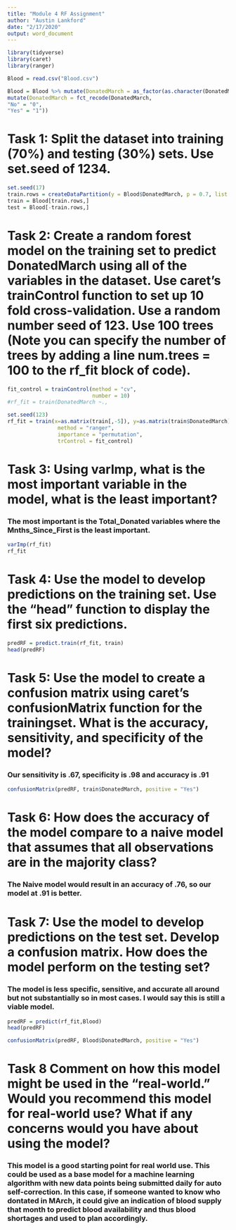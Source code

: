 ---
title: "Module 4 RF Assignment"
author: "Austin Lankford"
date: "2/17/2020"
output: word_document
---


```{r}
library(tidyverse)
library(caret)
library(ranger)
```


```{r}
Blood = read.csv("Blood.csv")
```


```{r}
Blood = Blood %>% mutate(DonatedMarch = as_factor(as.character(DonatedMarch))) %>%
mutate(DonatedMarch = fct_recode(DonatedMarch,
"No" = "0",
"Yes" = "1"))

```




# Task 1: Split the dataset into training (70%) and testing (30%) sets. Use set.seed of 1234.

```{r}
set.seed(17)
train.rows = createDataPartition(y = Blood$DonatedMarch, p = 0.7, list = FALSE)
train = Blood[train.rows,]
test = Blood[-train.rows,]
```


# Task 2: Create a random forest model on the training set to predict DonatedMarch using all of the variables in the dataset. Use caret’s trainControl function to set up 10 fold cross-validation. Use a random number seed of 123. Use 100 trees (Note you can specify the number of trees by adding a line num.trees = 100 to the rf_fit block of code).



```{r}
fit_control = trainControl(method = "cv",
                           number = 10) 
#rf_fit = train(DonatedMarch ~.,

set.seed(123)
rf_fit = train(x=as.matrix(train[,-5]), y=as.matrix(train$DonatedMarch),    
                method = "ranger",  
                importance = "permutation",
                trControl = fit_control)

```


# Task 3: Using varImp, what is the most important variable in the model, what is the least important?

### The most important is the Total_Donated variables where the Mnths_Since_First is the least important.

```{r}
varImp(rf_fit)
rf_fit
```

# Task 4: Use the model to develop predictions on the training set. Use the “head” function to display the first six predictions.

```{r}
predRF = predict.train(rf_fit, train)
head(predRF)
```

# Task 5: Use the model to create a confusion matrix using caret’s confusionMatrix function for the trainingset. What is the accuracy, sensitivity, and specificity of the model?

### Our sensitivity is .67, specificity is .98 and accuracy is .91

```{r}
confusionMatrix(predRF, train$DonatedMarch, positive = "Yes")
```

# Task 6: How does the accuracy of the model compare to a naive model that assumes that all observations are in the majority class?

### The Naive model would result in an accuracy of .76, so our model at .91 is better.


# Task 7: Use the model to develop predictions on the test set. Develop a confusion matrix. How does the model perform on the testing set?

### The model is less specific, sensitive, and accurate all around but not substantially so in most cases. I would say this is still a viable model.

```{r}
predRF = predict(rf_fit,Blood)
head(predRF)
```

```{r}
confusionMatrix(predRF, Blood$DonatedMarch, positive = "Yes")
```

# Task 8 Comment on how this model might be used in the “real-world.” Would you recommend this model for real-world use? What if any concerns would you have about using the model?

### This model is a good starting point for real world use. This could be used as a base model for a machine learning algorithm with new data points being submitted daily for auto self-correction. In this case, if someone wanted to know who dontated in MArch, it could give an indication of blood supply that month to predict blood availability and thus blood shortages and used to plan accordingly.


